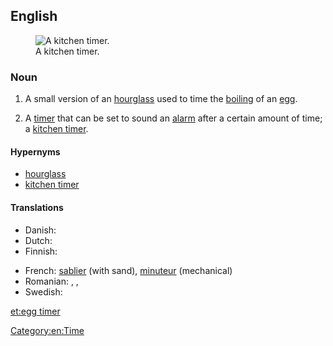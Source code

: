 ==English==
{{rfc}}

{{wikipedia}}
[[Image:Kitchen timer.jpg|thumb|right|A kitchen timer.]]

===Noun===
{{en-noun|head=[[egg]] [[timer]]}}

# A small version of an [[hourglass]] used to time the [[boiling]] of an [[egg]].
# {{context|by extension|lang=en}} A [[timer]] that can be set to sound an [[alarm]] after a certain amount of time; a [[kitchen timer]].

====Hypernyms====
* [[hourglass]]
* [[kitchen timer]]

====Translations====
{{trans-top|timer with an alarm}}
* Danish: {{t-|da|æggeur}}
* Dutch: {{t-|nl|eierwekker}}
* Finnish: {{t-|fi|munakello}}
{{trans-mid}}
* French: [[sablier]] {{m}} (with sand), [[minuteur]] {{m}} (mechanical)
* Romanian: {{t-|ro|marcator de timp|n}}, {{t-|ro|timpizor|n}}, {{t-|ro|ceas de bucătărie|n}}
* Swedish: {{t+|sv|äggklocka|c}}
{{trans-bottom}}

[[Category:en:Time]]

[[et:egg timer]]
